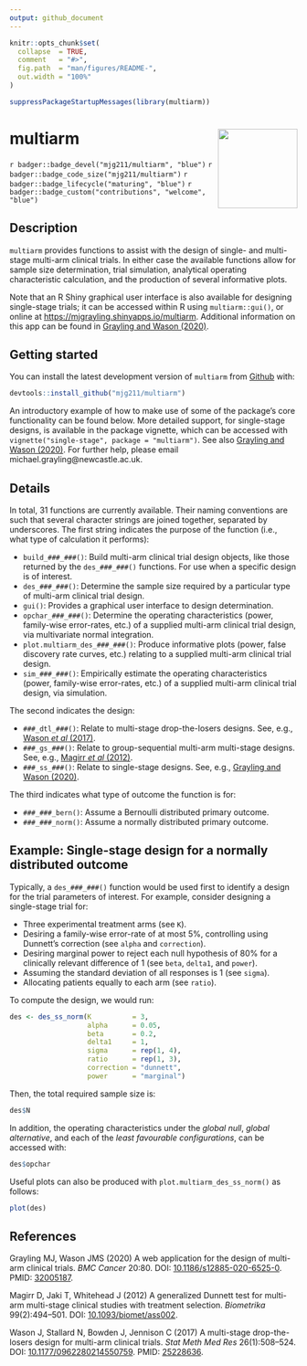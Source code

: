 ```yaml
---
output: github_document
---
```


<!-- README.md is generated from README.Rmd. Please edit that file -->

```r
knitr::opts_chunk$set(
  collapse  = TRUE,
  comment   = "#>",
  fig.path  = "man/figures/README-",
  out.width = "100%"
)
```

```r
suppressPackageStartupMessages(library(multiarm))
```

# multiarm <img src='man/figures/multiarm.png' align="right" height="139" />

`r badger::badge_devel("mjg211/multiarm", "blue")`
`r badger::badge_code_size("mjg211/multiarm")`
`r badger::badge_lifecycle("maturing", "blue")`
`r badger::badge_custom("contributions", "welcome", "blue")`

## Description

`multiarm` provides functions to assist with the design of single- and multi-stage multi-arm clinical trials.
In either case the available functions allow for sample size determination, trial simulation, analytical operating characteristic calculation, and the production of several informative plots.

Note that an R Shiny graphical user interface is also available for designing single-stage trials; it can be accessed within R using `multiarm::gui()`, or online at [https://mjgrayling.shinyapps.io/multiarm](https://mjgrayling.shinyapps.io/multiarm).
Additional information on this app can be found in [Grayling and Wason (2020)](https://doi.org/10.1186/s12885-020-6525-0).

## Getting started

You can install the latest development version of `multiarm` from [Github](https://github.com/) with:

```r
devtools::install_github("mjg211/multiarm")
```

An introductory example of how to make use of some of the package's core functionality can be found below.
More detailed support, for single-stage designs, is available in the package vignette, which can be accessed with `vignette("single-stage", package = "multiarm")`.
See also [Grayling and Wason (2020)](https://doi.org/10.1186/s12885-020-6525-0).
For further help, please email michael.grayling@newcastle.ac.uk.

## Details

In total, 31 functions are currently available.
Their naming conventions are such that several character strings are joined together, separated by underscores.
The first string indicates the purpose of the function (i.e., what type of calculation it performs):

- `build_###_###()`: Build multi-arm clinical trial design objects, like those returned by the `des_###_###()` functions.
For use when a specific design is of interest.
- `des_###_###()`: Determine the sample size required by a particular type of multi-arm clinical trial design.
- `gui()`: Provides a graphical user interface to design determination.
- `opchar_###_###()`: Determine the operating characteristics (power, family-wise error-rates, etc.) of a supplied multi-arm clinical trial design, via multivariate normal integration.
- `plot.multiarm_des_###_###()`: Produce informative plots (power, false discovery rate curves, etc.) relating to a supplied multi-arm clinical trial design.
- `sim_###_###()`: Empirically estimate the operating characteristics (power, family-wise error-rates, etc.) of a supplied multi-arm clinical trial design, via simulation.

The second indicates the design:

- `###_dtl_###()`: Relate to multi-stage drop-the-losers designs. See, e.g., [Wason *et al* (2017)](https://doi.org/10.1177/0962280214550759).
- `###_gs_###()`: Relate to group-sequential multi-arm multi-stage designs. See, e.g., [Magirr *et al* (2012)](https://doi.org/10.1093/biomet/ass002).
- `###_ss_###()`: Relate to single-stage designs. See, e.g., [Grayling and Wason (2020)](https://doi.org/10.1186/s12885-020-6525-0).
 
The third indicates what type of outcome the function is for:

- `###_###_bern()`: Assume a Bernoulli distributed primary outcome.
- `###_###_norm()`: Assume a normally distributed primary outcome.

## Example: Single-stage design for a normally distributed outcome

Typically, a `des_###_###()` function would be used first to identify a design for the trial parameters of interest.
For example, consider designing a single-stage trial for:

- Three experimental treatment arms (see `K`).
- Desiring a family-wise error-rate of at most 5\%, controlling using Dunnett's correction (see `alpha` and `correction`).
- Desiring marginal power to reject each null hypothesis of 80\% for a clinically relevant difference of 1 (see `beta`, `delta1`, and `power`).
- Assuming the standard deviation of all responses is 1 (see `sigma`).
- Allocating patients equally to each arm (see `ratio`).

To compute the design, we would run:

```r
des <- des_ss_norm(K          = 3,
                   alpha      = 0.05,
                   beta       = 0.2,
                   delta1     = 1,
                   sigma      = rep(1, 4),
                   ratio      = rep(1, 3),
                   correction = "dunnett",
                   power      = "marginal")
```

Then, the total required sample size is:

```r
des$N
```

In addition, the operating characteristics under the *global null*, *global alternative*, and each of the *least favourable configurations*, can be accessed with:

```r
des$opchar
```

Useful plots can also be produced with `plot.multiarm_des_ss_norm()` as follows:

```r
plot(des)
```

## References

Grayling MJ, Wason JMS (2020) A web application for the design of multi-arm clinical trials.
*BMC Cancer* 20:80.
DOI: [10.1186/s12885-020-6525-0](https://doi.org/10.1186/s12885-020-6525-0).
PMID: [32005187](https://www.ncbi.nlm.nih.gov/pubmed/32005187).

Magirr D, Jaki T, Whitehead J (2012) A generalized Dunnett test for multi-arm multi-stage clinical studies with treatment selection.
*Biometrika* 99(2):494--501.
DOI: [10.1093/biomet/ass002](https://doi.org/10.1093/biomet/ass002).

Wason J, Stallard N, Bowden J, Jennison C (2017) A multi-stage drop-the-losers design for multi-arm clinical trials.
*Stat Meth Med Res* 26(1):508--524.
DOI: [10.1177/0962280214550759](https://doi.org/10.1177/0962280214550759).
PMID: [25228636](https://www.ncbi.nlm.nih.gov/pubmed/25228636).
